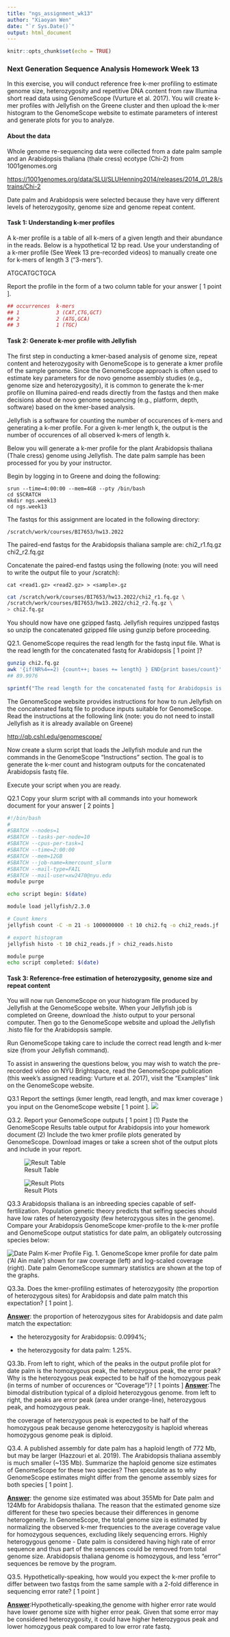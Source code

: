 ```yaml
---
title: "ngs_assignment_wk13"
author: "Xiaoyan Wen"
date: "`r Sys.Date()`"
output: html_document
---
```


```r
knitr::opts_chunk$set(echo = TRUE)
```

### Next Generation Sequence Analysis Homework Week 13

In this exercise, you will conduct reference free k-mer profiling to estimate genome size, heterozygosity and repetitive DNA content from raw Illumina short read data using GenomeScope (Vurture et al. 2017). You will create k-mer profiles with Jellyfish on the Greene cluster and then upload the k-mer histogram to the GenomeScope website to estimate parameters of interest and generate plots for you to analyze.

#### About the data

Whole genome re-sequencing data were collected from a date palm sample and an Arabidopsis thaliana (thale cress) ecotype (Chi-2) from 1001genomes.org

<https://1001genomes.org/data/SLU/SLUHenning2014/releases/2014_01_28/strains/Chi-2>

Date palm and Arabidopsis were selected because they have very different levels of heterozygosity, genome size and genome repeat content.

#### Task 1: Understanding k-mer profiles

A k-mer profile is a table of all k-mers of a given length and their abundance in the reads. Below is a hypothetical 12 bp read. Use your understanding of a k-mer profile (See Week 13 pre-recorded videos) to manually create one for k-mers of length 3 ("3-mers").

ATGCATGCTGCA

Report the profile in the form of a two column table for your answer [ 1 point ].

```r
## occurrences  k-mers  
## 1            3 (CAT,CTG,GCT)
## 2            2 (ATG,GCA)
## 3            1 (TGC)
```

#### Task 2: Generate k-mer profile with Jellyfish

The first step in conducting a kmer-based analysis of genome size, repeat content and heterozygosity with GenomeScope is to generate a kmer profile of the sample genome. Since the GenomeScope approach is often used to estimate key parameters for de novo genome assembly studies (e.g., genome size and heterozygosity), it is common to generate the k-mer profile on Illumina paired-end reads directly from the fastqs and then make decisions about de novo genome sequencing (e.g., platform, depth, software) based on the kmer-based analysis.

Jellyfish is a software for counting the number of occurences of k-mers and generating a k-mer profile. For a given k-mer length k, the output is the number of occurences of all observed k-mers of length k.

Below you will generate a k-mer profile for the plant Arabidopsis thaliana (Thale cress) genome using Jellyfish. The date palm sample has been processed for you by your instructor.

Begin by logging in to Greene and doing the following:

    srun --time=4:00:00 --mem=4GB --pty /bin/bash
    cd $SCRATCH
    mkdir ngs.week13
    cd ngs.week13

The fastqs for this assignment are located in the following directory:

`/scratch/work/courses/BI7653/hw13.2022`

The paired-end fastqs for the Arabidopsis thaliana sample are: chi2_r1.fq.gz chi2_r2.fq.gz

Concatenate the paired-end fastqs using the following (note: you will need to write the output file to your /scratch):

    cat <read1.gz> <read2.gz> > <sample>.gz
```bash
cat /scratch/work/courses/BI7653/hw13.2022/chi2_r1.fq.gz \
/scratch/work/courses/BI7653/hw13.2022/chi2_r2.fq.gz \
> chi2.fq.gz
```

You should now have one gzipped fastq. Jellyfish requires unzipped fastqs so unzip the concatenated gzipped file using gunzip before proceeding.

Q2.1. GenomeScope requires the read length for the fastq input file. What is the read length for the concatenated fastq for Arabidopsis [ 1 point ]?

```bash
gunzip chi2.fq.gz
awk '{if(NR%4==2) {count++; bases += length} } END{print bases/count}' chi2.fq
## 89.9976
```
```r
sprintf("The read length for the concatenated fastq for Arabidopsis is: %f", 89.9976)
```

The GenomeScope website provides instructions for how to run Jellyfish on the concatenated fastq file to produce inputs suitable for GenomeScope. Read the instructions at the following link (note: you do not need to install Jellyfish as it is already available on Greene)

<http://qb.cshl.edu/genomescope/>

Now create a slurm script that loads the Jellyfish module and run the commands in the GenomeScope "Instructions" section. The goal is to generate the k-mer count and histogram outputs for the concatenated Arabidopsis fastq file.

Execute your script when you are ready.

Q2.1 Copy your slurm script with all commands into your homework document for your answer [ 2 points ]

```bash
#!/bin/bash
#
#SBATCH --nodes=1
#SBATCH --tasks-per-node=10
#SBATCH --cpus-per-task=1
#SBATCH --time=2:00:00
#SBATCH --mem=12GB
#SBATCH --job-name=kmercount_slurm
#SBATCH --mail-type=FAIL
#SBATCH --mail-user=xw2470@nyu.edu   
module purge

echo script begin: $(date)

module load jellyfish/2.3.0

# Count kmers
jellyfish count -C -m 21 -s 1000000000 -t 10 chi2.fq -o chi2_reads.jf

# export histogram
jellyfish histo -t 10 chi2_reads.jf > chi2_reads.histo

module purge
echo script completed: $(date)
```

#### Task 3: Reference-free estimation of heterozygosity, genome size and repeat content

You will now run GenomeScope on your histogram file produced by Jellyfish at the GenomeScope website. When your Jellyfish job is completed on Greene, download the .histo output to your personal computer. Then go to the GenomeScope website and upload the Jellyfish .histo file for the Arabidopsis sample.

Run GenomeScope taking care to include the correct read length and k-mer size (from your Jellyfish command).

To assist in answering the questions below, you may wish to watch the pre-recorded video on NYU Brightspace, read the GenomeScope publication (this week's assigned reading: Vurture et al. 2017), visit the "Examples" link on the GenomeScope website.

Q3.1 Report the settings (kmer length, read length, and max kmer coverage ) you input on the GenomeScope website [ 1 point ]. 
![](settings.png)


Q3.2. Report your GenomeScope outputs [ 1 point ] (1) Paste the GenomeScope Results table output for Arabidopsis into your homework document (2) Include the two kmer profile plots generated by GenomeScope. Download images or take a screen shot of the output plots and include in your report. 

![Result Table](result_table.png)


![Result Plots](result_plots.png)



Q3.3 Arabidopsis thaliana is an inbreeding species capable of self-fertilization. Population genetic theory predicts that selfing species should have low rates of heterozygosity (few heterozygous sites in the genome). Compare your Arabidopsis GenomeScope kmer-profile to the k-mer profile and GenomeScope output statistics for date palm, an obligately outcrossing species below:

![Date Palm K-mer Profile](datepalm_GenomeScope_profiles.png) 
Fig. 1. GenomeScope kmer profile for date palm ('Al Ain male') shown for raw coverage (left) and log-scaled coverage (right). Date palm GenomeScope summary statistics are shown at the top of the graphs.

Q3.3a. Does the kmer-profiling estimates of heterozygosity (the proportion of heterozygous sites) for Arabidopsis and date palm match this expectation? [ 1 point ].

[**Answer**]{.underline}: the proportion of heterozygous sites for Arabidopsis and date palm match the expectation:

- the heterozygosity for Arabidopsis: 0.0994%;

- the heterozygosity for data palm: 1.25%.

Q3.3b. From left to right, which of the peaks in the output profile plot for date palm is the homozygous peak, the heterozygous peak, the error peak? Why is the heterozygous peak expected to be half of the homozygous peak (in terms of number of occurences or "Coverage")? [ 1 points ]
[**Answer**]{.underline}:The bimodal distribution typical of a diploid heterozygous genome. from left to right, the peaks are error peak (area under orange-line), heterozygous peak, and homozygous peak. 

the coverage of heterozygous peak is expected to be half of the homozygous peak because genome heterozygosity is haploid whereas homozygous genome peak is diploid.

Q3.4. A published assembly for date palm has a haploid length of 772 Mb, but may be larger (Hazzouri et al. 2019). The Arabidopsis thaliana assembly is much smaller (\~135 Mb). Summarize the haploid genome size estimates of GenomeScope for these two species? Then speculate as to why GenomeScope estimates might differ from the genome assembly sizes for both species [ 1 point ].

[**Answer**]{.underline}: the genome size estimated was about 355Mb for Date palm and 124Mb for Arabidopsis thaliana. The reason that the estimated genome size different for these two species because their differences in genome heterogeneity. In GenomeScope, the total genome size is
estimated by normalizing the observed k-mer frequencies to the average coverage value for homozygous sequences, excluding likely sequencing errors. Highly heterogygous genome - Date palm is considered having high rate of error sequence and thus part of the sequences could be removed from total genome size. Arabidopsis thaliana genome is homozygous, and less "error" sequences be remove by the program.

Q3.5. Hypothetically-speaking, how would you expect the k-mer profile to differ between two fastqs from the same sample with a 2-fold difference in sequencing error rate? [ 1 point ]

[**Answer**]{.underline}:Hypothetically-speaking,the genome with higher error rate would have lower genome size with higher error peak. Given that some error may be considered heterozygosity, it could have higher heterozygous peak and lower homozygous peak compared to low error rate fastq. 


